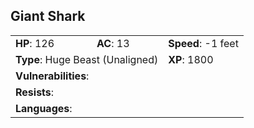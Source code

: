 ## Giant Shark {#monster-giant-shark}

```{=html}
<table class="table table-striped">
    <tbody>
        <tr>                    
            <td><b>HP</b>: 126</td>
            <td><b>AC</b>: 13</td>
            <td><b>Speed</b>: -1 feet</td>
        </tr>
        <tr>
            <td colspan="2"><b>Type</b>: Huge Beast (Unaligned)</td>
            <td><b>XP</b>: 1800</td>
        </tr>
        <tr>
            <td colspan="3"><b>Vulnerabilities</b>: </td>
        </tr>
        <tr>
            <td colspan="3"><b>Resists</b>: </td>
        </tr>
        <tr>
            <td colspan="3"><b>Languages</b>: </td>
        </tr>
    </tbody>
</table>
```